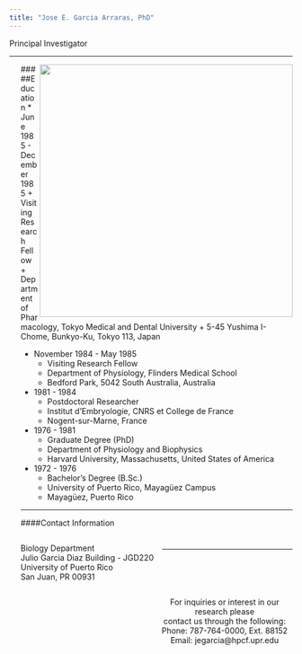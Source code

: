```yaml
---
title: "Jose E. Garcia Arraras, PhD"
---
```


<style>
.column-left-info{
  padding-right: 10px;
  float: left;
  width: 50%;
  text-align: left;
}
.column-right-info{
  float: right;
  width: 50%;
  text-align: center;
}
.contact{
  padding-bottom: 10px;
}
</style>

Principal Investigator

***

<div>
  <img src="statics/images/el_doc.jpg" style="width:450px;padding=20px" align="right">
</div>

<div style="padding-left: 20px;">

#####Education
* June 1985 - December 1985
    + Visiting Research Fellow
    + Department of Pharmacology, Tokyo Medical and Dental University
    + 5-45 Yushima I-Chome, Bunkyo-Ku, Tokyo 113, Japan
  
* November 1984 - May 1985
    + Visiting Research Fellow
    + Department of Physiology, Flinders Medical School
    + Bedford Park, 5042 South Australia, Australia

* 1981 - 1984
    + Postdoctoral Researcher
    + Institut d'Embryologie, CNRS et College de France
    + Nogent-sur-Marne, France

* 1976 - 1981
    + Graduate Degree (PhD)
    + Department of Physiology and Biophysics
    + Harvard University, Massachusetts, United States of America

* 1972 - 1976
    + Bachelor's Degree (B.Sc.)
    + University of Puerto Rico, Mayagüez Campus
    + Mayagüez, Puerto Rico

<div class="contact">
***
####Contact Information

<div class="column-left-info">
Biology Department <br />
Julio Garcia Diaz Building - JGD220 <br />
University of Puerto Rico <br />
San Juan, PR 00931
</div>
<div class="column-right-info">
For inquiries or interest in our research please <br/> contact us through the following: <br />
Phone: 787-764-0000, Ext. 88152 <br />
Email: jegarcia@hpcf.upr.edu
</div>

</div>

***